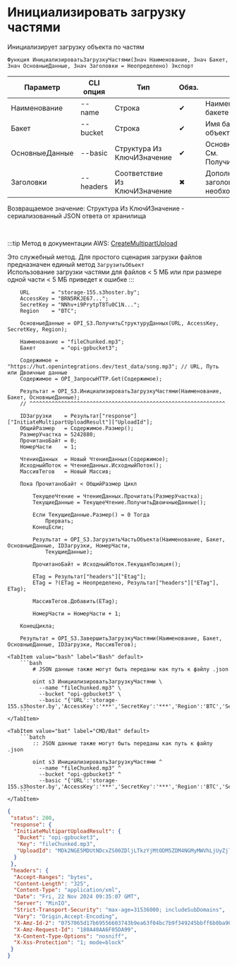 ﻿---
sidebar_position: 3
description: Инициализировать загрузку частями и другие функции для работы с S3 в Открытом пакете интеграций - бесплатной open-source библиотеке интеграций для 1С:Предприятие 8, OneScript и CLI
keywords: [1C, 1С, 1С:Предприятие, 1С:Предприятие 8.3, API, Интеграция, Сервисы, Обмен, OneScript, CLI, S3]
---


# Инициализировать загрузку частями
 Инициализирует загрузку объекта по частям



`Функция ИнициализироватьЗагрузкуЧастями(Знач Наименование, Знач Бакет, Знач ОсновныеДанные, Знач Заголовки = Неопределено) Экспорт`

  | Параметр | CLI опция | Тип | Обяз. | Назначение |
  |-|-|-|-|-|
  | Наименование | --name | Строка | &#x2714; | Наименование объекта в бакете |
  | Бакет | --bucket | Строка | &#x2714; | Имя бакета для загрузки объекта |
  | ОсновныеДанные | --basic | Структура Из КлючИЗначение | &#x2714; | Основные данные запроса. См. ПолучитьСтруктуруДанных |
  | Заголовки | --headers | Соответствие Из КлючИЗначение | &#x2716; | Дополнительные заголовки запроса, если необходимо |

  
  Возвращаемое значение:   Структура Из КлючИЗначение - сериализованный JSON ответа от хранилища

<br/>

:::tip
Метод в документации AWS: [CreateMultipartUpload](https://docs.aws.amazon.com/AmazonS3/latest/API/API_CreateMultipartUpload.html)

Это служебный метод. Для простого сценария загрузки файлов предназначен единый метод `ЗагрузитьОбъект`<br/>Использование загрузки частями для файлов &lt; 5 МБ или при размере одной части &lt; 5 МБ приведет к ошибке
:::
<br/>



```bsl title="Пример использования для 1С:Предприятие/OneScript"
    URL       = "storage-155.s3hoster.by";
    AccessKey = "BRN5RKJE67...";
    SecretKey = "NNhv+i9PrytpT8Tu0C1N...";
    Region    = "BTC";

    ОсновныеДанные = OPI_S3.ПолучитьСтруктуруДанных(URL, AccessKey, SecretKey, Region);

    Наименование = "fileChunked.mp3";
    Бакет        = "opi-gpbucket3";

    Содержимое = "https://hut.openintegrations.dev/test_data/song.mp3"; // URL, Путь или Двоичные данные
    Содержимое = OPI_ЗапросыHTTP.Get(Содержимое);

    Результат = OPI_S3.ИнициализироватьЗагрузкуЧастями(Наименование, Бакет, ОсновныеДанные);
    // ^^^^^^^^^^^^^^^^^^^^^^^^^^^^^^^^^^^^^^^^^^^^^^^^^^^^^^^^^^^^^^

    IDЗагрузки    = Результат["response"]["InitiateMultipartUploadResult"]["UploadId"];
    ОбщийРазмер   = Содержимое.Размер();
    РазмерУчастка = 5242880;
    ПрочитаноБайт = 0;
    НомерЧасти    = 1;

    ЧтениеДанных  = Новый ЧтениеДанных(Содержимое);
    ИсходныйПоток = ЧтениеДанных.ИсходныйПоток();
    МассивТегов   = Новый Массив;

    Пока ПрочитаноБайт < ОбщийРазмер Цикл

        ТекущееЧтение = ЧтениеДанных.Прочитать(РазмерУчастка);
        ТекущиеДанные = ТекущееЧтение.ПолучитьДвоичныеДанные();

        Если ТекущиеДанные.Размер() = 0 Тогда
            Прервать;
        КонецЕсли;

        Результат = OPI_S3.ЗагрузитьЧастьОбъекта(Наименование, Бакет, ОсновныеДанные, IDЗагрузки, НомерЧасти,
            ТекущиеДанные);

        ПрочитаноБайт = ИсходныйПоток.ТекущаяПозиция();

        ETag = Результат["headers"]["Etag"];
        ETag = ?(ETag = Неопределено, Результат["headers"]["ETag"], ETag);

        МассивТегов.Добавить(ETag);

        НомерЧасти = НомерЧасти + 1;

    КонецЦикла;

    Результат = OPI_S3.ЗавершитьЗагрузкуЧастями(Наименование, Бакет, ОсновныеДанные, IDЗагрузки, МассивТегов);
```
    

 <Tabs>
  
    <TabItem value="bash" label="Bash" default>
        ```bash
            # JSON данные также могут быть переданы как путь к файлу .json
            
            oint s3 ИнициализироватьЗагрузкуЧастями \
              --name "fileChunked.mp3" \
              --bucket "opi-gpbucket3" \
              --basic "{'URL':'storage-155.s3hoster.by','AccessKey':'***','SecretKey':'***','Region':'BTC','Service':'s3'}"
        ```
    </TabItem>
  
    <TabItem value="bat" label="CMD/Bat" default>
        ```batch
            :: JSON данные также могут быть переданы как путь к файлу .json
            
            oint s3 ИнициализироватьЗагрузкуЧастями ^
              --name "fileChunked.mp3" ^
              --bucket "opi-gpbucket3" ^
              --basic "{'URL':'storage-155.s3hoster.by','AccessKey':'***','SecretKey':'***','Region':'BTC','Service':'s3'}"
        ```
    </TabItem>
</Tabs>


```json title="Результат"
{
 "status": 200,
 "response": {
  "InitiateMultipartUploadResult": {
   "Bucket": "opi-gpbucket3",
   "Key": "fileChunked.mp3",
   "UploadId": "MDk2NGE5MDUtNDcxZS00ZDljLTkzYjMtODM5ZDM4NGMyMWVhLjUyZjlkZDEyLTgxZmEtNDlkMC1iYjExLTUxNzYwNTZlMWM4OA"
  }
 },
 "headers": {
  "Accept-Ranges": "bytes",
  "Content-Length": "325",
  "Content-Type": "application/xml",
  "Date": "Fri, 22 Nov 2024 09:35:07 GMT",
  "Server": "MinIO",
  "Strict-Transport-Security": "max-age=31536000; includeSubDomains",
  "Vary": "Origin,Accept-Encoding",
  "X-Amz-Id-2": "0757065d17b69556603743b9ea63f04bc7b9f349245bbff6b0ba901258e9c169",
  "X-Amz-Request-Id": "180A40AA6F05DA99",
  "X-Content-Type-Options": "nosniff",
  "X-Xss-Protection": "1; mode=block"
 }
}
```
